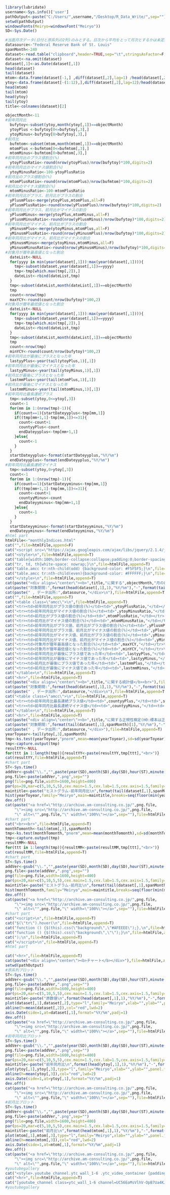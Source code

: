 ```r
library(lubridate)
username<-Sys.info()['user']
pathOutput<-paste("C:/Users/",username,"/Desktop/R_Data_Write/",sep="")
setwd(pathOutput)
windowsFonts(Meiryo=windowsFont("Meiryo"))
SD<-Sys.Date()
```

```r
#当面月次データ(日付と原系列の2列)のみとする。日次から平均をとって月次とするかは未定。
datasource<-"Federal Reserve Bank of St. Louis"
spanMonth<-240
dataset<-read.table("clipboard",header=TRUE,sep="\t",stringsAsFactor=F,na.strings=c("-","－"),check.names=FALSE)
dataset<-na.omit(dataset)
dataset[,1]<-as.Date(dataset[,1])
head(dataset)
tail(dataset)
mtom<-data.frame(dataset[-1,] ,diff(dataset[,2],lag=1) /head(dataset[,2],-1) *100)
ytoy<-data.frame(dataset[-(1:12),],diff(dataset[,2],lag=12)/head(dataset[,2],-12)*100)
head(mtom)
tail(mtom)
head(ytoy)
tail(ytoy)
title<-colnames(dataset)[2]
```

```r
objectMonth<-11
#前年同月比
  bufytoy<-subset(ytoy,month(ytoy[,1])==objectMonth)
  ytoyPlus <-bufytoy[0<=bufytoy[,3],]
  ytoyMinus<-bufytoy[0>bufytoy[,3],]
#前月比
  bufmtom<-subset(mtom,month(mtom[,1])==objectMonth)
  mtomPlus <-bufmtom[0<=bufmtom[,3],]
  mtomMinus<-bufmtom[0>bufmtom[,3],]
#前年同月比のプラス値割合(%)
  ytoyPlusRatio<-round(nrow(ytoyPlus)/nrow(bufytoy)*100,digits=2)
#前年同月比のマイナス値割合(%)
  ytoyMinusRatio<-100-ytoyPlusRatio
#前月比のプラス値割合(%)
  mtomPlusRatio<-round(nrow(mtomPlus)/nrow(bufmtom)*100,digits=2)
#前月比のマイナス値割合(%)
  mtomMinusRatio<-100-mtomPlusRatio
#前年同月比がプラス、前月比がプラスの割合
  yPlusmPlus<-merge(ytoyPlus,mtomPlus,all=F)
  yPlusmPlusRatio<-round(nrow(yPlusmPlus)/nrow(bufytoy)*100,digits=2)
#前年同月比がプラス、前月比がマイナスの割合
  yPlusmMinus<-merge(ytoyPlus,mtomMinus,all=F)
  yPlusmMinusRatio<-round(nrow(yPlusmMinus)/nrow(bufytoy)*100,digits=2)
#前年同月比がマイナス、前月比がプラスの割合
  yMinusmPlus<-merge(ytoyMinus,mtomPlus,all=F)
  yMinusmPlusRatio<-round(nrow(yMinusmPlus)/nrow(bufytoy)*100,digits=2)
#前年同月比がマイナス、前月比がマイナスの割合
  yMinusmMinus<-merge(ytoyMinus,mtomMinus,all=F)
  yMinusmMinusRatio<-round(nrow(yMinusmMinus)/nrow(bufytoy)*100,digits=2)
#対象月が暦年最高値となった割合
  dateList<-NULL
  for(yyyy in min(year(dataset[,1])):max(year(dataset[,1]))){
    tmp<-subset(dataset,year(dataset[,1])==yyyy)
    tmp<-tmp[which.max(tmp[,2]),]
    dateList<-rbind(dateList,tmp)
  }
  tmp<-subset(dateList,month(dateList[,1])==objectMonth)
  tmp
  count<-nrow(tmp)
  maxYCY<-round(count/nrow(bufytoy)*100,2)
#対象月が暦年最低値となった割合
  dateList<-NULL
  for(yyyy in min(year(dataset[,1])):max(year(dataset[,1]))){
    tmp<-subset(dataset,year(dataset[,1])==yyyy)
    tmp<-tmp[which.min(tmp[,2]),]
    dateList<-rbind(dateList,tmp)
  }
  tmp<-subset(dateList,month(dateList[,1])==objectMonth)
  tmp
  count<-nrow(tmp)
  minYCY<-round(count/nrow(bufytoy)*100,2)
#前年同月比が最後にプラスとなった年
  lastyyPlus<-year(tail(ytoyPlus,1)[,1])
#前年同月比が最後にマイナスとなった年
  lastyyMinus<-year(tail(ytoyMinus,1)[,1])
#前月比が最後にプラスとなった年
  lastmmPlus<-year(tail(mtomPlus,1)[,1])
#前月比が最後にマイナスとなった年
  lastmmMinus<-year(tail(mtomMinus,1)[,1])
#前年同月比最長連続プラス
  tmp<-subset(ytoy,0<=ytoy[,3])
  count<-1
  for(mm in 1:(nrow(tmp)-1)){
    if(count==1){startDateyyplus<-tmp[mm,1]}  
    if((tmp[mm+1,1]-tmp[mm,1])<=31){
      count<-count+1
      countyyPlus<-count
      endDateyyplus<-tmp[mm+1,1]
    }else{
      count<-1
    }  
  }
  startDateyyplus<-format(startDateyyplus,"%Y/%m")
  endDateyyplus<-format(endDateyyplus,"%Y/%m")
#前年同月比最長連続マイナス
  tmp<-subset(ytoy,0>ytoy[,3])
  count<-1
  for(mm in 1:(nrow(tmp)-1)){
    if(count==1){startDateyyminus<-tmp[mm,1]}  
    if((tmp[mm+1,1]-tmp[mm,1])<=31){
      count<-count+1
      countyyMinus<-count
      endDateyyminus<-tmp[mm+1,1]
    }else{
      count<-1
    }  
  }
  startDateyyminus<-format(startDateyyminus,"%Y/%m")
  endDateyyminus<-format(endDateyyminus,"%Y/%m")
#html part
htmlFile<-"monthlyIndices.html" 
cat("",file=htmlFile,append=F)
cat("<script src=\"https://ajax.googleapis.com/ajax/libs/jquery/2.1.4/jquery.min.js\"></script>\n",file=htmlFile,append=T)
cat("<style>\n",file=htmlFile,append=T)
cat("table{width:100%;border-collapse:collapse;padding:0;border-spacing:1;margin-left: auto;margin-right: auto;}\n",file=htmlFile,append=T)
cat("tr, td, th{white-space: nowrap;}\n",file=htmlFile,append=T)
cat("table.amcc tr:nth-child(odd) {background-color: #F5F5F5;}\n",file=htmlFile,append=T)
cat("table.amcc tr:nth-child(even){background-color: #FFFFFF;}\n",file=htmlFile,append=T)
cat("</style>\n",file=htmlFile,append=T)
cat(paste("<div align=\"center\"><b>",title,"に関する",objectMonth,"月の統計値</b><br>"),file=htmlFile,append=T)
cat(paste("対象期間:",format(head(dataset[,1],1),"%Y/%m"),"-",format(tail(dataset[,1],1),"%Y/%m")),file=htmlFile,append=T)
cat(paste(" , データ出所:",datasource,"</div>\n"),file=htmlFile,append=T)
cat("",file=htmlFile,append=T)
cat("<table class=\"amcc\">\n",file=htmlFile,append=T)
cat("<tr><td>前年同月比がプラス値の割合(%)</td><td>",ytoyPlusRatio,"</td></tr>\n",file=htmlFile,append=T)
cat("<tr><td>前年同月比がマイナス値の割合(%)</td><td>",ytoyMinusRatio,"</td></tr>\n",file=htmlFile,append=T)
cat("<tr><td>前月比がプラス値の割合(%)</td><td>",mtomPlusRatio,"</td></tr>\n",file=htmlFile,append=T)
cat("<tr><td>前月比がマイナス値の割合(%)</td><td>",mtomMinusRatio,"</td></tr>\n",file=htmlFile,append=T)
cat("<tr><td>前年同月比がプラス値、前月比がプラス値の割合(%)</td><td>",yPlusmPlusRatio,"</td></tr>\n",file=htmlFile,append=T)
cat("<tr><td>前年同月比がプラス値、前月比がマイナス値の割合(%)</td><td>",yPlusmMinusRatio,"</td></tr>\n",file=htmlFile,append=T)
cat("<tr><td>前年同月比がマイナス値、前月比がプラス値の割合(%)</td><td>",yMinusmPlusRatio,"</td></tr>\n",file=htmlFile,append=T)
cat("<tr><td>前年同月比がマイナス値、前月比がマイナス値の割合(%)</td><td>",yMinusmMinusRatio,"</td></tr>\n",file=htmlFile,append=T)
cat("<tr><td>対象月が暦年最高値となった割合(%)</td><td>",maxYCY,"</td></tr>\n",file=htmlFile,append=T)
cat("<tr><td>対象月が暦年最低値となった割合(%)</td><td>",minYCY,"</td></tr>\n",file=htmlFile,append=T)
cat("<tr><td>前年同月比が最後にプラス値であった年</td><td>",lastyyPlus,"</td></tr>\n",file=htmlFile,append=T)
cat("<tr><td>前年同月比が最後にマイナス値であった年</td><td>",lastyyMinus,"</td></tr>\n",file=htmlFile,append=T)
cat("<tr><td>前月比が最後にプラス値であった年</td><td>",lastmmPlus,"</td></tr>\n",file=htmlFile,append=T)
cat("<tr><td>前月比が最後にマイナス値であった年</td><td>",lastmmMinus,"</td></tr>\n",file=htmlFile,append=T)
cat("</table>\n",file=htmlFile,append=T)
cat("<hr>",file=htmlFile,append=T)
cat(paste("<div align=\"center\"><b>",title,"に関する統計値</b><br>"),file=htmlFile,append=T)
cat(paste("対象期間:",format(head(dataset[,1],1),"%Y/%m"),"-",format(tail(dataset[,1],1),"%Y/%m")),file=htmlFile,append=T)
cat(paste(" , データ出所:",datasource,"</div>\n"),file=htmlFile,append=T)
cat("<table class=\"amcc\">\n",file=htmlFile,append=T)
cat("<tr><td>前年同月比最長連続プラス値</td><td>",countyyPlus,"</td><td>",startDateyyplus,"-",endDateyyplus,"</td></tr>\n",file=htmlFile,append=T)
cat("<tr><td>前年同月比最長連続マイナス値</td><td>",countyyMinus,"</td><td>",startDateyyminus,"-",endDateyyminus,"</td></tr>\n",file=htmlFile,append=T)
cat("</table>\n",file=htmlFile,append=T)
cat("<hr>",file=htmlFile,append=T)
cat(paste("<div align=\"center\"><b>",title,"に関する正規性検定(H0:標本は正規分布に従う)</b><br>"),file=htmlFile,append=T)
cat(paste("対象期間:",format(tail(dataset[,1],spanMonth)[1],"%Y/%m"),"-",format(tail(dataset[,1],1),"%Y/%m")),file=htmlFile,append=T)
cat(paste(" , データ出所:",datasource,"</div>"),file=htmlFile,append=T)
yearToyear<-tail(ytoy[,3],spanMonth)
tmp<-ks.test(yearToyear,"pnorm",mean=mean(yearToyear),sd=sd(yearToyear))
tmp<-capture.output(tmp)
resultYY<-NULL
for(ttt in 1:length(tmp)){resultYY<-paste(resultYY,tmp[ttt],"<br>")}
cat(resultYY,file=htmlFile,append=T)
#chart part
ST<-Sys.time()  
addVer<-gsub("\\.","",paste(year(SD),month(SD),day(SD),hour(ST),minute(ST),second(ST),sep=""))
png.file<-paste(addVer,".png",sep="")
png(file=png.file,width=1600,height=400)
par(ps=20,mar=c(5,10,5,5),cex.main=1.5,cex.lab=1.5,cex.axis=1.5,family="Meiryo")
maintitle<-paste("ヒストグラム-前年同月比\n",format(tail(dataset[,1],spanMonth)[1],"%Y/%m"),"-",format(tail(dataset[,1],1),"%Y/%m"))
hist(yearToyear,family="Meiryo",main=maintitle,breaks=seq(floor(min(yearToyear)),ceiling(max(yearToyear))+5,5))
dev.off()
cat(paste("<a href=\"http://archive.am-consulting.co.jp/",png.file,
    "\"><img src=\"http://archive.am-consulting.co.jp/",png.file,
    "\" alt=\"",png.file,"\" width=\"100%\"></a>",sep=""),file=htmlFile,append=T)
#chart part
cat("<br><br>",file=htmlFile,append=T)
monthTomonth<-tail(mtom[,3],spanMonth)
tmp<-ks.test(monthTomonth,"pnorm",mean=mean(monthTomonth),sd=sd(monthTomonth))
tmp<-capture.output(tmp)
resultMM<-NULL
for(ttt in 1:length(tmp)){resultMM<-paste(resultMM,tmp[ttt],"<br>")}
cat(resultMM,file=htmlFile,append=T)
#chart part
ST<-Sys.time()  
addVer<-gsub("\\.","",paste(year(SD),month(SD),day(SD),hour(ST),minute(ST),second(ST),sep=""))
png.file<-paste(addVer,".png",sep="")
png(file=png.file,width=1600,height=400)
par(ps=20,mar=c(5,10,5,5),cex.main=1.5,cex.lab=1.5,cex.axis=1.5,family="Meiryo")
maintitle<-paste("ヒストグラム-前月比\n",format(tail(dataset[,1],spanMonth)[1],"%Y/%m"),"-",format(tail(dataset[,1],1),"%Y/%m"))
hist(monthTomonth,family="Meiryo",main=maintitle,breaks=seq(floor(min(monthTomonth)),ceiling(max(monthTomonth)),1))
dev.off()
cat(paste("<a href=\"http://archive.am-consulting.co.jp/",png.file,
    "\"><img src=\"http://archive.am-consulting.co.jp/",png.file,
    "\" alt=\"",png.file,"\" width=\"100%\"></a>",sep=""),file=htmlFile,append=T)
#chart part
cat("<script>\n",file=htmlFile,append=T)
cat("$(\"tr\").hover(\n",file=htmlFile,append=T)
cat("function () {$(this).css(\"background\",\"#AFEEEE\");},\n",file=htmlFile,append=T) 
cat("function () {$(this).css(\"background\",\"\");}\n",file=htmlFile,append=T)
cat(");\n",file=htmlFile,append=T)
cat("</script>\n",file=htmlFile,append=T)
#html part
```

```r
cat("<hr>",file=htmlFile,append=T)
cat(paste("<div align=\"center\"><b>チャート</b></div>"),file=htmlFile,append=T)
setwd(pathOutput)
#原系列プロット
ST<-Sys.time()  
addVer<-gsub("\\.","",paste(year(SD),month(SD),day(SD),hour(ST),minute(ST),second(ST),sep=""))
png.file<-paste(addVer,".png",sep="")
png(file=png.file,width=1600,height=400)
par(ps=20,mar=c(5,10,5,5),cex.main=1.5,cex.lab=1.5,cex.axis=1.5,family="Meiryo")
maintitle<-paste("原数値\n",format(head(dataset[,1],1),"%Y/%m"),"-",format(tail(dataset[,1],1),"%Y/%m"))
plot(dataset[,1],dataset[,2],type="l",family="Meiryo",xlab="",ylab="",panel.first=grid(nx=NULL,ny=NULL,lty=2,equilogs=T),xaxt="n",main=maintitle)
abline(h=mean(dataset[,2]),col="red",lwd=2)
axis.Date(side=1,at=dataset[,1],format="%Y/%m",padj=1)
dev.off()
cat(paste("<a href=\"http://archive.am-consulting.co.jp/",png.file,
    "\"><img src=\"http://archive.am-consulting.co.jp/",png.file,
    "\" alt=\"",png.file,"\" width=\"100%\"></a>",sep=""),file=htmlFile,append=T)
#前年同月比プロット
ST<-Sys.time()  
addVer<-gsub("\\.","",paste(year(SD),month(SD),day(SD),hour(ST),minute(ST),second(ST),sep=""))
png.file<-paste(addVer,".png",sep="")
png(file=png.file,width=1600,height=400)
par(ps=20,mar=c(5,10,5,5),cex.main=1.5,cex.lab=1.5,cex.axis=1.5,family="Meiryo")
maintitle<-paste("前年同月比\n",format(head(ytoy[,1],1),"%Y/%m"),"-",format(tail(ytoy[,1],1),"%Y/%m"))
plot(ytoy[,1],ytoy[,3],type="l",family="Meiryo",xlab="",ylab="",panel.first=grid(nx=NULL,ny=NULL,lty=2,equilogs=T),xaxt="n",main=maintitle)
abline(h=mean(ytoy[,3]),col="red",lwd=2)
axis.Date(side=1,at=ytoy[,1],format="%Y/%m",padj=1)
dev.off()
cat(paste("<a href=\"http://archive.am-consulting.co.jp/",png.file,
    "\"><img src=\"http://archive.am-consulting.co.jp/",png.file,
    "\" alt=\"",png.file,"\" width=\"100%\"></a>",sep=""),file=htmlFile,append=T)
#前月比プロット
ST<-Sys.time()  
addVer<-gsub("\\.","",paste(year(SD),month(SD),day(SD),hour(ST),minute(ST),second(ST),sep=""))
png.file<-paste(addVer,".png",sep="")
png(file=png.file,width=1600,height=400)
par(ps=20,mar=c(5,10,5,5),cex.main=1.5,cex.lab=1.5,cex.axis=1.5,family="Meiryo")
maintitle<-paste("前月比\n",format(head(mtom[,1],1),"%Y/%m"),"-",format(tail(mtom[,1],1),"%Y/%m"))
plot(mtom[,1],mtom[,3],type="l",family="Meiryo",xlab="",ylab="",panel.first=grid(nx=NULL,ny=NULL,lty=2,equilogs=T),xaxt="n",main=maintitle)
abline(h=mean(mtom[,3]),col="red",lwd=2)
axis.Date(side=1,at=mtom[,1],format="%Y/%m",padj=1)
dev.off()
cat(paste("<a href=\"http://archive.am-consulting.co.jp/",png.file,
    "\"><img src=\"http://archive.am-consulting.co.jp/",png.file,
    "\" alt=\"",png.file,"\" width=\"100%\"></a>",sep=""),file=htmlFile,append=T)
#youtubegallery
cat("<style>.youtube_channel.ytc_wall_1-6 .ytc_video_container {padding: 5px;box-sizing: border-box;font-size: 15px;}</style>",file=htmlFile,append=T)
cat("<hr>",file=htmlFile,append=T)
cat("[youtube_channel class=ytc_wall_1-6 channel=UC56EoMsVlhV-OpB7Ua4KJ1Q resource=0 cache=300 num=5 random=0 ratio=3 responsive=0 width=140 display=thumbnail]",file=htmlFile,append=T)
#youtubegallery
```